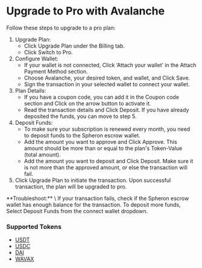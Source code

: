 
# Upgrade to Pro with Avalanche

Follow these steps to upgrade to a pro plan:

1. Upgrade Plan:
   - Click Upgrade Plan under the Billing tab.
   - Click Switch to Pro.
2. Configure Wallet:
   - If your wallet is not connected, Click ‘Attach your wallet’ in the Attach Payment Method section.
   - Choose Avalanche, your desired token, and wallet, and Click Save.
   - Sign the transaction in your selected wallet to connect your wallet.
3. Plan Details:
   - If you have a coupon code, you can add it in the Coupon code section and Click on the arrow button to activate it.
   - Read the transaction details and Click Deposit. If you have already deposited the funds, you can move to step 5.
4. Deposit Funds:
   - To make sure your subscription is renewed every month, you need to deposit funds to the Spheron escrow wallet.
   - Add the amount you want to approve and Click Approve. This amount should be more than or equal to the plan's Token-Value (total amount).
   - Add the amount you want to deposit and Click Deposit. Make sure it is not more than the approved amount, or else the transaction will fail.
5. Click Upgrade Plan to initiate the transaction. Upon successful transaction, the plan will be upgraded to pro.

<Callout>
  **Troubleshoot:** \ If your transaction fails, check if the Spheron escrow
  wallet has enough balance for the transaction. To deposit more funds, Select
  Deposit Funds from the connect wallet dropdown.
</Callout>

### Supported Tokens

- [USDT](https://snowtrace.io/token/0xc7198437980c041c805a1edcba50c1ce5db95118)
- [USDC](https://snowtrace.io/token/0xb97ef9ef8734c71904d8002f8b6bc66dd9c48a6e)
- [DAI](https://snowtrace.io/token/0xd586E7F844cEa2F87f50152665BCbc2C279D8d70)
- [WAVAX](https://snowtrace.io/token/0xb31f66aa3c1e785363f0875a1b74e27b85fd66c7)

<Navigation name="Upgrade to Pro with Avalanche" />
